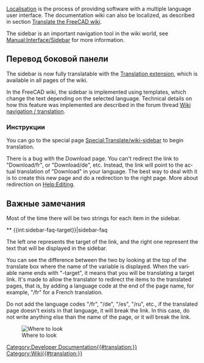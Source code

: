 <languages/>
<div lang="en" dir="ltr" class="mw-content-ltr">
[[Localisation]] is the process of providing software with a multiple language user interface.
The documentation wiki can also be localized, as described in section [[Localisation#Translate_the_FreeCAD_wiki|Translate the FreeCAD wiki]].
</div>

<div lang="en" dir="ltr" class="mw-content-ltr">
The sidebar is an important navigation tool in the wiki world, see [http://www.mediawiki.org/wiki/Manual:Interface/Sidebar Manual:Interface/Sidebar] for more information.
</div>

<span id="Translate_the_sidebar"></span>
==Перевод боковой панели==

<div lang="en" dir="ltr" class="mw-content-ltr">
The sidebar is now fully translatable with the [http://www.mediawiki.org/wiki/Help:Extension:Translate Translation extension], which is available in all pages of the wiki.
</div>

<div lang="en" dir="ltr" class="mw-content-ltr">
In the FreeCAD wiki, the sidebar is implemented using templates, which change the text depending on the selected language.
Technical details on how this feature was implemented are described in the forum thread [https://forum.freecad.org/viewtopic.php?f=21&t=9687&start=10#p80441 Wiki navigation / translation].
</div>

<span id="Instructions"></span>
===Инструкции===

<div lang="en" dir="ltr" class="mw-content-ltr">
You can go to the special page [[Special:Translate/wiki-sidebar]] to begin translation.
</div>

<div lang="en" dir="ltr" class="mw-content-ltr">
There is a bug with the Download page. You can't redirect the link to "Download/fr", or "Download/de", etc. Instead, the link will point to the actual translation of "Download" in your language.
The best way to deal with it is to create this new page and do a redirection to the right page. More about redirection on [[Help:Editing]].
</div>

<span id="Important_notes"></span>
==Важные замечания==

<div lang="en" dir="ltr" class="mw-content-ltr">
Most of the time there will be two strings for each item in the sidebar.
</div>

 <div lang="en" dir="ltr" class="mw-content-ltr">
<nowiki>** {{int:sidebar-faq-target}}|sidebar-faq</nowiki>
</div>

<div lang="en" dir="ltr" class="mw-content-ltr">
The left one represents the target of the link, and the right one represent the text that will be displayed in the sidebar.
</div>

<div lang="en" dir="ltr" class="mw-content-ltr">
You can see the difference between the two by looking at the top of the translate box where the name of the variable is displayed.
When the variable name ends with "-target", it means that you will be translating a target link. It's made to allow the translator
to redirect the items to the translated pages, that is, by adding a language code at the end of the page name, for example, "/fr" for a French translation.
</div>

<div lang="en" dir="ltr" class="mw-content-ltr">
Do not add the language codes "/fr", "/de", "/es", "/ru", etc., if the translated page doesn't exists in that language, it will break the link.
In this case, do not write anything else than the name of the page, or it will break the link.
</div>

<div lang="en" dir="ltr" class="mw-content-ltr">
[[File:Translate-sidebar-instruction.png|left|Where to look]]
</div>

[[Category:Developer Documentation{{#translation:}}]]
[[Category:Wiki{{#translation:}}]]
{{clear}}